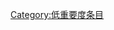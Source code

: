 {{catmore1|[[Wikipedia:圣经专题|Wikipedia:圣经专题]]}}
{{Articles by Importance|topic=圣经|project=圣经|format=TOC}}
{{emptycat}}

[[Category:低重要度条目|Category:低重要度条目]]